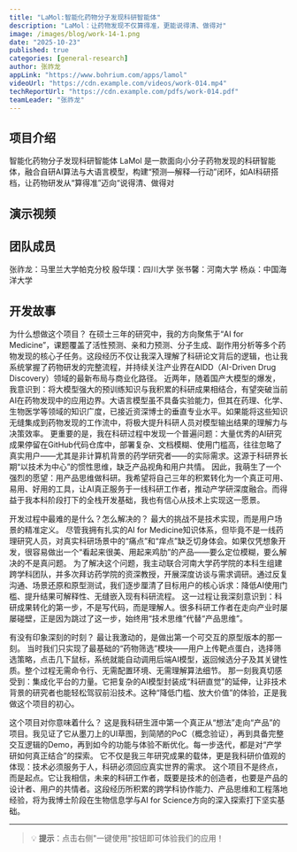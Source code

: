 ```yaml
---
title: "LaMol:智能化药物分子发现科研智能体"
description: "LaMol：让药物发现不仅算得准，更能说得清、做得对"
image: /images/blog/work-14-1.png
date: "2025-10-23"
published: true
categories: [general-research]
author: 张祚龙
appLink: "https://www.bohrium.com/apps/lamol"
videoUrl: "https://cdn.example.com/videos/work-014.mp4"
techReportUrl: "https://cdn.example.com/pdfs/work-014.pdf"
teamLeader: "张祚龙"
---
```


## 项目介绍

智能化药物分子发现科研智能体 LaMol 是一款面向小分子药物发现的科研智能体，融合自研AI算法与大语言模型，构建“预测—解释—行动”闭环，如AI科研搭档，让药物研发从“算得准”迈向“说得清、做得对

## 演示视频

<VideoPlayer
  src="https://cdn.example.com/videos/work-014.mp4"
  poster="/images/blog/work-14-2.png"
/>

## 团队成员

张祚龙：马里兰大学帕克分校
殷华璞：四川大学
张书馨：河南大学
杨焱：中国海洋大学

## 开发故事

为什么想做这个项目？
在硕士三年的研究中，我的方向聚焦于“AI for Medicine”，课题覆盖了活性预测、亲和力预测、分子生成、副作用分析等多个药物发现的核心子任务。这段经历不仅让我深入理解了科研论文背后的逻辑，也让我系统掌握了药物研发的完整流程，并持续关注产业界在AIDD（AI-Driven Drug Discovery）领域的最新布局与商业化路径。
近两年，随着国产大模型的爆发，我意识到：将大模型强大的预训练知识与我积累的科研成果相结合，有望突破当前AI在药物发现中的应用边界。大语言模型虽不具备实验能力，但其在药理、化学、生物医学等领域的知识广度，已接近资深博士的垂直专业水平。如果能将这些知识无缝集成到药物发现的工作流中，将极大提升科研人员对模型输出结果的理解力与决策效率。
更重要的是，我在科研过程中发现一个普遍问题：大量优秀的AI研究成果停留在GitHub代码仓库中，部署复杂、文档模糊、使用门槛高，往往忽略了真实用户——尤其是非计算机背景的药学研究者——的实际需求。这源于科研界长期“以技术为中心”的惯性思维，缺乏产品视角和用户共情。
因此，我萌生了一个强烈的愿望：用产品思维做科研。我希望将自己三年的积累转化为一个真正可用、易用、好用的工具，让AI真正服务于一线科研工作者，推动产学研深度融合。而得益于我本科阶段打下的全栈开发基础，我也有信心从技术上实现这一愿景。

开发过程中最难的是什么？怎么解决的？
最大的挑战不是技术实现，而是用户场景的精准定义。
尽管我拥有扎实的AI for Medicine知识体系，但毕竟不是一线药理研究人员，对真实科研场景中的“痛点”和“痒点”缺乏切身体会。如果仅凭想象开发，很容易做出一个“看起来很美、用起来鸡肋”的产品——要么定位模糊，要么解决的不是真问题。
为了解决这个问题，我主动联合河南大学药学院的本科生组建跨学科团队，并多次拜访药学院的资深教授，开展深度访谈与需求调研。通过反复沟通、场景还原和原型测试，我们逐步厘清了目标用户的核心诉求：降低AI使用门槛、提升结果可解释性、无缝嵌入现有科研流程。
这一过程让我深刻意识到：科研成果转化的第一步，不是写代码，而是理解人。很多科研工作者在走向产业时屡屡碰壁，正是因为跳过了这一步，始终用“技术思维”代替“产品思维”。

有没有印象深刻的时刻？
最让我激动的，是做出第一个可交互的原型版本的那一刻。
当时我们只实现了最基础的“药物筛选”模块——用户上传靶点蛋白，选择筛选策略，点击几下鼠标，系统就能自动调用后端AI模型，返回候选分子及其关键性质。整个过程无需命令行、无需配置环境、无需理解算法细节。
那一刻我真切感受到：集成化平台的力量。它把复杂的AI模型封装成“科研直觉”的延伸，让非技术背景的研究者也能轻松驾驭前沿技术。这种“降低门槛、放大价值”的体验，正是我做这个项目的初心。

这个项目对你意味着什么？
这是我科研生涯中第一个真正从“想法”走向“产品”的项目。我见证了它从墨刀上的UI草图，到简陋的PoC（概念验证），再到具备完整交互逻辑的Demo，再到如今的功能与体验不断优化。每一步迭代，都是对“产学研如何真正结合”的探索。
它不仅是我三年研究成果的载体，更是我科研价值观的体现：技术必须服务于人，科研必须回应真实世界的需求。
这个项目不是终点，而是起点。它让我相信，未来的科研工作者，既要是技术的创造者，也要是产品的设计者、用户的共情者。这段经历所积累的跨学科协作能力、产品思维和工程落地经验，将为我博士阶段在生物信息学与AI for Science方向的深入探索打下坚实基础。

---

> 💡 **提示**：点击右侧"一键使用"按钮即可体验我们的应用！
